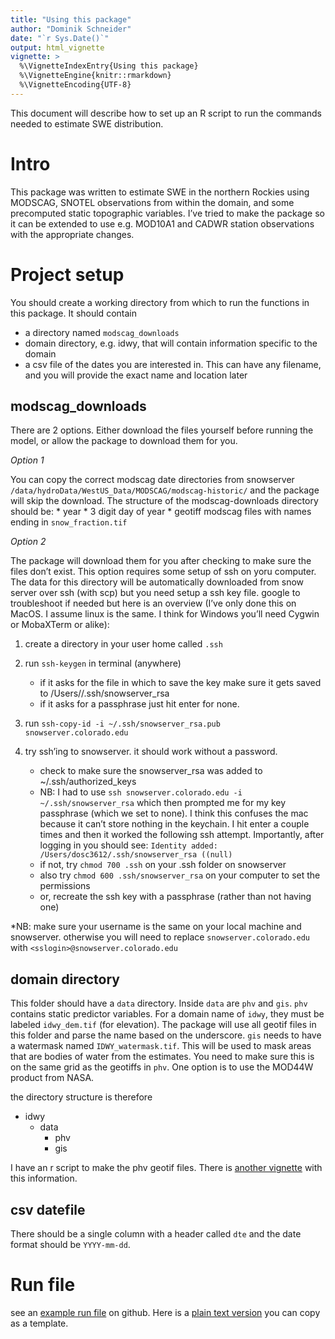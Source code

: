 ```yaml
---
title: "Using this package"
author: "Dominik Schneider"
date: "`r Sys.Date()`"
output:	html_vignette
vignette: >
  %\VignetteIndexEntry{Using this package}
  %\VignetteEngine{knitr::rmarkdown}
  %\VignetteEncoding{UTF-8}
---
```



This document will describe how to set up an R script to run the commands needed to estimate SWE distribution. 

# Intro

This package was written to estimate SWE in the northern Rockies using MODSCAG, SNOTEL observations from within the domain, and some precomputed static topographic variables. I've tried to make the package so it can be extended to use e.g. MOD10A1 and CADWR station observations with the appropriate changes.

# Project setup

You should create a working directory from which to run the functions in this package. It should contain

* a directory named `modscag_downloads`
* domain directory, e.g. idwy, that will contain information specific to the domain
* a csv file of the dates you are interested in. This can have any filename, and you will provide the exact name and location later

## modscag_downloads

There are 2 options. Either download the files yourself before running the model, or allow the package to download them for you. 

*Option 1*

You can copy the correct modscag date directories from snowserver `/data/hydroData/WestUS_Data/MODSCAG/modscag-historic/` and the package will skip the download. The structure of the modscag-downloads directory should be:
* year
*	3 digit day of year
* geotiff modscag files with names ending in `snow_fraction.tif`


*Option 2*

The package will download them for you after checking to make sure the files don't exist. This option requires some setup of ssh on yoru computer. The data for this directory will be automatically downloaded from snow server over ssh (with scp) but you need setup a ssh key file. google to troubleshoot if needed but here is an overview (I've only done this on MacOS. I assume linux is the same. I think for Windows you'll need Cygwin or MobaXTerm or alike):

1. create a directory in your user home called `.ssh`

2. run `ssh-keygen` in terminal (anywhere)
	+ if it asks for the file in which to save the key make sure it gets saved to /Users/<username>/.ssh/snowserver_rsa
	+ if it asks for a passphrase just hit enter for none.
	
3. run `ssh-copy-id -i ~/.ssh/snowserver_rsa.pub snowserver.colorado.edu` 

4. try ssh'ing to snowserver. it should work without a password.
	+ check to make sure the snowserver_rsa was added to ~/.ssh/authorized_keys 
	+ NB: I had to use `ssh snowserver.colorado.edu -i ~/.ssh/snowserver_rsa` which then prompted me for my key passphrase (which we set to none). I think this confuses the mac because it can't store nothing in the keychain. I hit enter a couple times and then it worked the following ssh attempt. Importantly, after logging in you should see: `Identity added: /Users/dosc3612/.ssh/snowserver_rsa ((null)`
	+ if not, try `chmod 700 .ssh` on your .ssh folder on snowserver
	+ also try `chmod 600 .ssh/snowserver_rsa` on your computer to set the permissions
	+ or, recreate the ssh key with a passphrase (rather than not having one)
	
*NB: make sure your username is the same on your local machine and snowserver. otherwise you will need to replace `snowserver.colorado.edu` with `<sslogin>@snowserver.colorado.edu`


## domain directory

This folder should have a `data` directory. Inside `data` are `phv` and `gis`. `phv` contains static predictor variables. For a domain name of `idwy`, they must be labeled `idwy_dem.tif` (for elevation). The package will use all geotif files in this folder and parse the name based on the underscore. `gis` needs to have a watermask named `IDWY_watermask.tif`. This will be used to mask areas that are bodies of water from the estimates. You need to make sure this is on the same grid as the geotiffs in `phv`. One option is to use the MOD44W product from NASA.

the directory structure is therefore

* idwy
	* data
		* phv
		* gis

I have an r script to make the phv geotif files. There is [another vignette](Make_PHV_Inputs.html) with this information.


## csv datefile

There should be a single column with a header called `dte` and the date format should be `YYYY-mm-dd`.
        

# Run file

see an [example run file](https://github.com/hoargroup/example_sweRegression/blob/master/run_ucrb.R) on github. Here is a [plain text version](https://raw.githubusercontent.com/hoargroup/example_sweRegression/master/run_ucrb.R) you can copy as a template.
